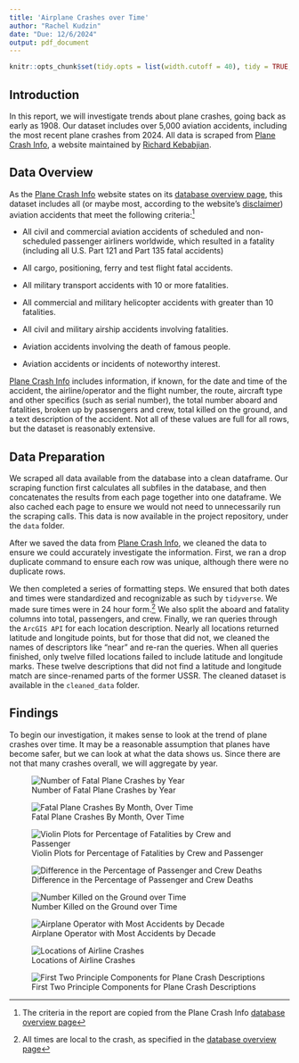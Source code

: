 ---
title: 'Airplane Crashes over Time'
author: "Rachel Kudzin"
date: "Due: 12/6/2024"
output: pdf_document
---

```{r include=FALSE}
knitr::opts_chunk$set(tidy.opts = list(width.cutoff = 40), tidy = TRUE, warning = FALSE, message = FALSE)
```

## Introduction

In this report, we will investigate trends about plane crashes, going back as early as 1908. Our dataset includes over 5,000 aviation accidents, including the most recent plane crashes from 2024. All data is scraped from [Plane Crash Info](https://www.planecrashinfo.com/), a website maintained by [Richard Kebabjian](mailto:kebab@planecrashinfo.com).

## Data Overview

As the [Plane Crash Info](https://www.planecrashinfo.com/) website states on its [database overview page](https://www.planecrashinfo.com/database.htm), this dataset includes all (or maybe most, according to the website's [disclaimer](https://www.planecrashinfo.com/disclaim.htm)) aviation accidents that meet the following criteria:^[The criteria in the report are copied from the Plane Crash Info [database overview page](https://www.planecrashinfo.com/database.htm)]

- All civil and commercial aviation accidents of scheduled and non-scheduled passenger airliners worldwide, which resulted in a fatality (including all U.S. Part 121 and Part 135 fatal accidents)

- All cargo, positioning, ferry and test flight fatal accidents.

- All military transport accidents with 10 or more fatalities.

- All commercial and military helicopter accidents with greater than 10 fatalities.

- All civil and military airship accidents involving fatalities.

- Aviation accidents involving the death of famous people.

- Aviation accidents or incidents of noteworthy interest.

[Plane Crash Info](https://www.planecrashinfo.com/) includes information, if known, for the date and time of the accident, the airline/operator and the flight number, the route, aircraft type and other specifics (such as serial number), the total number aboard and fatalities, broken up by passengers and crew, total killed on the ground, and a text description of the accident. Not all of these values are full for all rows, but the dataset is reasonably extensive.

## Data Preparation

We scraped all data available from the database into a clean dataframe. Our scraping function first calculates all subfiles in the database, and then concatenates the results from each page together into one dataframe. We also cached each page to ensure we would not need to unnecessarily run the scraping calls. This data is now available in the project repository, under the `data` folder.

After we saved the data from [Plane Crash Info](https://www.planecrashinfo.com/), we cleaned the data to ensure we could accurately investigate the information. First, we ran a drop duplicate command to ensure each row was unique, although there were no duplicate rows.

We then completed a series of formatting steps. We ensured that both dates and times were standardized and recognizable as such by `tidyverse`. We made sure times were in 24 hour form.^[All times are local to the crash, as specified in the [database overview page](https://www.planecrashinfo.com/database.htm)] We also split the aboard and fatality columns into total, passengers, and crew. Finally, we ran queries through the `ArcGIS API` for each location description. Nearly all locations returned latitude and longitude points, but for those that did not, we cleaned the names of descriptors like "near" and re-ran the queries. When all queries finished, only twelve filled locations failed to include latitude and longitude marks. These twelve descriptions that did not find a latitude and longitude match are since-renamed parts of the former USSR. The cleaned dataset is available in the `cleaned_data` folder.

## Findings

To begin our investigation, it makes sense to look at the trend of plane crashes over time. It may be a reasonable assumption that planes have become safer, but we can look at what the data shows us. Since there are not that many crashes overall, we will aggregate by year.

![Number of Fatal Plane Crashes by Year](figures/num_crashes_by_year.png)

![Fatal Plane Crashes By Month, Over Time](figures/heatmap_over_time.png)

![Violin Plots for Percentage of Fatalities by Crew and Passenger](figures/perc_dead_plot.png)

![Difference in the Percentage of Passenger and Crew Deaths](figures/diff_perc_death.png)

![Number Killed on the Ground over Time](figures/number_killed_ground_plot.png)

![Airplane Operator with Most Accidents by Decade](figures/operators_most_crashes.png)

![Locations of Airline Crashes](figures/map_crashes.png)

![First Two Principle Components for Plane Crash Descriptions](figures/pca_decade.png)
